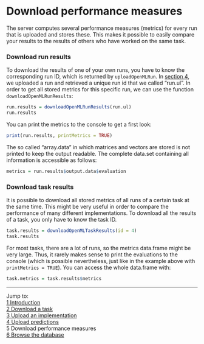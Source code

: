 Download performance measures
=============================

The server computes several performance measures (metrics) for every run that is uploaded and stores these. This makes it possible to easily compare your results to the results of others who have worked
on the same task. 

### Download run results
To download the results of one of your own runs, you have to know the corresponding run ID, which is returned by `uploadOpenMLRun`. In [section 4](4-Upload-predictions.md), we uploaded a run and
retrieved a unique run id that we called "run.ul". In order to get all stored metrics for this
specific run, we can use the function `downloadOpenMLRunResults`:

```r
run.results = downloadOpenMLRunResults(run.ul)
run.results
```
You can print the metrics to the console to get a first look:
```r
print(run.results, printMetrics = TRUE)
```
The so called "array.data" in which matrices and vectors are stored is not printed to keep
the output readable. The complete data.set containing all information is accessible as follows:
```r
metrics = run.results$output.data$evaluation
```
### Download task results
It is possible to download all stored metrics of all runs of a certain task at the same time. This
might be very useful in order to compare the performance of many different implementations. To
download all the results of a task, you only have to know the task ID. 

```r
task.results = downloadOpenMLTaskResults(id = 4)
task.results
```
For most tasks, there are a lot of runs, so the metrics data.frame might be very large. Thus, it
rarely makes sense to print the evaluations to the console (which is possible nevertheless, just
like in the example above with `printMetrics = TRUE`). You can access the whole data.frame with:
```r
task.metrics = task.results$metrics
```

----------------------------------------------------------------------------------------------------
Jump to:   
[1 Introduction](1-Introduction.md)  
[2 Download a task](2-Download-a-task.md)  
[3 Upload an implementation](3-Upload-an-implementation.md)  
[4 Upload predictions](4-Upload-predictions.md)  
5 Download performance measures  
[6 Browse the database](6-Browse-the-database.md)